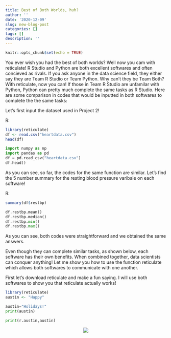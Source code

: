 ```yaml
---
title: Best of Both Worlds, huh? 
author: ''
date: '2020-12-09'
slug: new-blog-post
categories: []
tags: []
description: ''
---
```


```r
knitr::opts_chunk$set(echo = TRUE)
```

You ever wish you had the best of both worlds? Well now you cam with reticulate! R Studio and Python are both excellent softwares and often concieved as rivals. If you ask anyone in the data science field, they either say they are Team R Studio or Team Python. Why can't they be Team Both? With reticulate, now you can! If those in Team R Studio are unfamilar with Python, Python can pretty much complete the same tasks as R Studio. Here are some comparison in codes that would be inputted in both softwares to complete the the same tasks: 

Let's first input the dataset used in Project 2! 


R:

```R
library(reticulate)
df <- read.csv("heartdata.csv")
head(df)
```

```python
import numpy as np
import pandas as pd
df = pd.read_csv("heartdata.csv")
df.head()
```

As you can see, so far, the codes for the same function are similar. Let's find the 5 number summary for the resting blood pressure varibale on each software! 

R:
```R
summary(df$restbp)
```


```python
df.restbp.mean()
df.restbp.median()
df.restbp.min()
df.restbp.max()
```

As you can see, both codes were straightforward and we obtained the same answers. 

Even though they can complete similar tasks, as shown below, each software has their own benefits. When 
combined together, data scientists can conquer anything! 
Let me show you how to use the function reticulate which allows both softwares to communicate with one another. 

First let's download reticulate and make a fun saying. I will use both softwares to show you that reticulate actually works! 

```r
library(reticulate)
austin <- "Happy"
```

```python
austin="Holidays!"
print(austin)
```

```python
print(r.austin,austin)
```

<center>
![](/img/happyh.jpg)
</center>